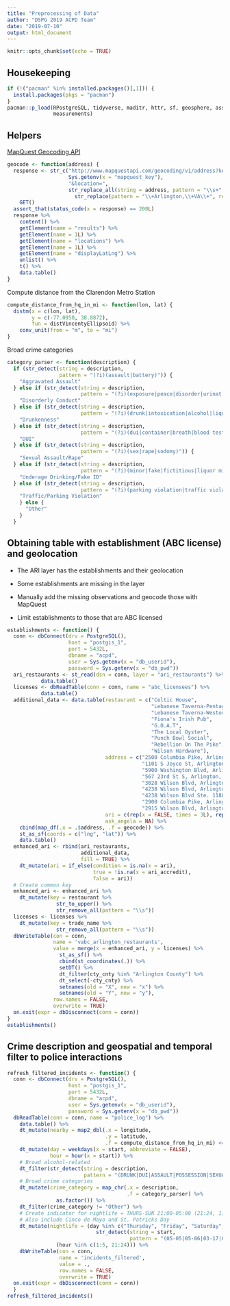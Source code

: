 ```yaml
---
title: "Preprocessing of Data"
author: "DSPG 2019 ACPD Team"
date: "2019-07-10"
output: html_document
---
```


```r
knitr::opts_chunk$set(echo = TRUE)
```

## Housekeeping

```r
if (!("pacman" %in% installed.packages()[,1])) {
  install.packages(pkgs = "pacman")
}
pacman::p_load(RPostgreSQL, tidyverse, maditr, httr, sf, geosphere, assertthat,
               measurements)
```

## Helpers

[MapQuest Geocoding API](https://developer.mapquest.com/documentation/geocoding-api/)

```r
geocode <- function(address) {
  response <- str_c("http://www.mapquestapi.com/geocoding/v1/address?key=",
                    Sys.getenv(x = "mapquest_key"),
                    "&location=",
                    str_replace_all(string = address, pattern = "\\s+", replacement = "+") %>%
                      str_replace(pattern = "\\+Arlington,\\+VA\\+", replacement = "Arlington,VA")) %>%
    GET()
  assert_that(status_code(x = response) == 200L)
  response %>%
    content() %>%
    getElement(name = "results") %>%
    getElement(name = 1L) %>%
    getElement(name = "locations") %>%
    getElement(name = 1L) %>%
    getElement(name = "displayLatLng") %>%
    unlist() %>%
    t() %>%
    data.table()
}
```

Compute distance from the Clarendon Metro Station

```r
compute_distance_from_hq_in_mi <- function(lon, lat) {
  distm(x = c(lon, lat),
        y = c(-77.0950, 38.8872),
        fun = distVincentyEllipsoid) %>%
    conv_unit(from = "m", to = "mi")
}
```

Broad crime categories

```r
category_parser <- function(description) {
  if (str_detect(string = description,
                 pattern = "(?i)(assault|battery)")) {
    "Aggravated Assault"
  } else if (str_detect(string = description,
                        pattern = "(?i)(exposure|peace|disorder|urinat)")) {
    "Disorderly Conduct"
  } else if (str_detect(string = description,
                        pattern = "(?i)(drunk|intoxication|alcohol|liquor)")) {
    "Drunkenness"
  } else if (str_detect(string = description,
                        pattern = "(?i)(dui|container|breath|blood test|drivinig under influence|refusal of breath|drinking while driving)")) {
    "DUI"
  } else if (str_detect(string = description,
                        pattern = "(?i)(sex|rape|sodomy)")) {
    "Sexual Assault/Rape"
  } else if (str_detect(string = description,
                        pattern = "(?i)(minor|fake|fictitious|liquor misrepresenting age)")) {
    "Underage Drinking/Fake ID"
  } else if (str_detect(string = description,
                        pattern = "(?i)(parking violation|traffic violation)")) {
    "Traffic/Parking Violation"
    } else {
      "Other"
    }
  }
```

## Obtaining table with establishment (ABC license) and geolocation

- The ARI layer has the establishments and their geolocation

- Some establishments are missing in the layer

- Manually add the missing observations and geocode those with MapQuest

- Limit establishments to those that are ABC licensed

```r
establishments <- function() {
  conn <- dbConnect(drv = PostgreSQL(),
                    host = "postgis_1",
                    port = 5432L,
                    dbname = "acpd",
                    user = Sys.getenv(x = "db_userid"),
                    password = Sys.getenv(x = "db_pwd"))
  ari_restaurants <- st_read(dsn = conn, layer = "ari_restaurants") %>%
           data.table()
  licenses <- dbReadTable(conn = conn, name = "abc_licensees") %>%
           data.table()
  additional_data <- data.table(restaurant = c("Celtic House",
                                               "Lebanese Taverna-Pentagon Row",
                                               "Lebanese Taverna-Westover",
                                               "Fiona's Irish Pub",
                                               "G.O.A.T",
                                               "The Local Oyster",
                                               "Punch Bowl Social",
                                               "Rebellion On The Pike",
                                               "Wilson Hardware"),
                                address = c("2500 Columbia Pike, Arlington, VA 22204",
                                            "1101 S Joyce St, Arlington, VA 22202",
                                            "5900 Washington Blvd, Arlington, VA 22205",
                                            "567 23rd St S, Arlington, VA 22202",
                                            "3028 Wilson Blvd, Arlington, VA 22201",
                                            "4238 Wilson Blvd, Arlington, VA 22203",
                                            "4238 Wilson Blvd Ste. 1180, Arlington, VA 22203",
                                            "2900 Columbia Pike, Arlington, VA 22204",
                                            "2915 Wilson Blvd, Arlington, VA 22201"),
                                ari = c(rep(x = FALSE, times = 3L), rep(x = TRUE, times = 6L)),
                                ask_angela = NA) %>%
    cbind(map_df(.x = .$address, .f = geocode)) %>%
    st_as_sf(coords = c("lng", "lat")) %>%
    data.table()
  enhanced_ari <- rbind(ari_restaurants,
                        additional_data,
                        fill = TRUE) %>%
    dt_mutate(ari = if_else(condition = is.na(x = ari),
                            true = !is.na(x = ari_accredit),
                            false = ari))
  # Create common key
  enhanced_ari <- enhanced_ari %>%
    dt_mutate(key = restaurant %>%
                str_to_upper() %>%
                str_remove_all(pattern = "\\s"))
  licenses <- licenses %>%
    dt_mutate(key = trade_name %>%
                str_remove_all(pattern = "\\s"))
  dbWriteTable(con = conn,
               name = 'vabc_arlington_restaurants',
               value = merge(x = enhanced_ari, y = licenses) %>%
                 st_as_sf() %>%
                 cbind(st_coordinates(.)) %>%
                 setDT() %>%
                 dt_filter(cty_cnty %in% "Arlington County") %>%
                 dt_select(-cty_cnty) %>%
                 setnames(old = "X", new = "x") %>%
                 setnames(old = "Y", new = "y"),
               row.names = FALSE,
               overwrite = TRUE)
  on.exit(expr = dbDisconnect(conn = conn))
}
establishments()
```

## Crime description and geospatial and temporal filter to police interactions

```r
refresh_filtered_incidents <- function() {
  conn <- dbConnect(drv = PostgreSQL(),
                    host = "postgis_1",
                    port = 5432L,
                    dbname = "acpd",
                    user = Sys.getenv(x = "db_userid"),
                    password = Sys.getenv(x = "db_pwd"))
  dbReadTable(conn = conn, name = "police_log") %>%
    data.table() %>%
    dt_mutate(nearby = map2_dbl(.x = longitude,
                                .y = latitude,
                                .f = compute_distance_from_hq_in_mi) <= 0.5) %>%
    dt_mutate(day = weekdays(x = start, abbreviate = FALSE),
              hour = hour(x = start)) %>%
    # Broad alcohol-related
    dt_filter(str_detect(string = description,
                         pattern = "(DRUNK|DUI|ASSAULT|POSSESSION|SEXUAL|DISORDERLY)")) %>%
    # Broad crime categories
    dt_mutate(crime_category = map_chr(.x = description,
                                       .f = category_parser) %>%
                as.factor()) %>%
    dt_filter(crime_category != "Other") %>%
    # Create indicator for nightlife = THURS-SUN 21:00-05:00 (21:24, 1:5)
    # Also include Cinco de Mayo and St. Patricks Day
    dt_mutate(nightlife = (day %in% c("Thursday", "Friday", "Saturday", "Sunday") |
                             str_detect(string = start,
                                        pattern = "(05-05|05-06|03-17|03-18)$")) &
                (hour %in% c(1:5, 21:24))) %>%
    dbWriteTable(con = conn,
                 name = 'incidents_filtered',
                 value = .,
                 row.names = FALSE,
                 overwrite = TRUE)
  on.exit(expr = dbDisconnect(conn = conn))
  }
refresh_filtered_incidents()
```
